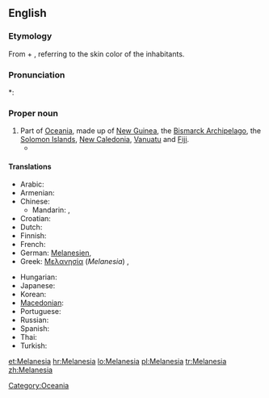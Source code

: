 {{wikipedia}}
==English==

===Etymology===
From {{etyl|grc}} {{term|μέλας||dark|sc=polytonic|tr=melas|lang=grc}} + {{term|νῆσος||island|sc=polytonic|tr=nēsos|lang=grc}}, referring to the skin color of the inhabitants.

===Pronunciation===
*: {{rhymes|iːʒə}}

===Proper noun===
{{en-proper noun}}

# Part of [[Oceania]], made up of [[New Guinea]], the [[Bismarck Archipelago]], the [[Solomon Islands]], [[New Caledonia]], [[Vanuatu]] and [[Fiji]].
#* {{quote-journal
|passage=My job, then, is that of a cultural and religious broker of sorts, co-opting '''Melanesia''' to serve as a stimulus to thought in Le Moyne classrooms.
|page=315
|title=Thinking and teaching with the indigenous traditions of Melanesia
|journal=Beyond primitivism: indigenous religious traditions and modernity
|author=Mary N. MacDonald
|publisher=Routledge
|year=2004
|isbn=041527320X}}

====Translations====
{{trans-top|part of Oceania}}
* Arabic: {{t|ar|ميلانيزيا|f|tr=milaaniizya|sc=Arab}}
* Armenian: {{t|hy|Մելանեզիա|tr=Melanezia}}
* Chinese:
** Mandarin: {{t-|cmn|美拉尼西亞|sc=Hani}}, {{t-|cmn|美拉尼西亚|tr=Měilāníxīyà|sc=Hani}}
* Croatian: {{t+|hr|Melanezija|f}}
* Dutch: {{t|nl|Melanesië}}
* Finnish: {{t-|fi|Melanesia}}
* French: {{t+|fr|Mélanésie|f}}
* German: [[Melanesien]], {{t|de|Melanesien|n}}
* Greek: [[Μελανησία]] (''Melanesia'') {{f}}, {{t|el|Μελανησία|f|tr=Melanesía|sc=Grek}}
{{trans-mid}}
* Hungarian: {{t|hu|Melanézia}}
* Japanese: {{t-|ja|メラネシア|tr=Meraneshia}}
* Korean: {{t|ko|멜라네시아|tr=Mellanesia|sc=Kore}}
* [[Macedonian]]: {{t|mk|Меланезија|f|tr=Melanézija}}
* Portuguese: {{t|pt|Melanésia|f}}
* Russian: {{t|ru|Меланезия|f|tr=Melanézija}}
* Spanish: {{t-|es|Melanesia}}
* Thai: {{t|th|เมลานีเซีย|tr=maylaaneesia}}
* Turkish: {{t|tr|Melanezya}}
{{trans-bottom}}

[[Category:Oceania]]

[[et:Melanesia]]
[[hr:Melanesia]]
[[lo:Melanesia]]
[[pl:Melanesia]]
[[tr:Melanesia]]
[[zh:Melanesia]]